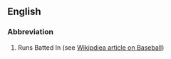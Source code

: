 ==English==

===Abbreviation=== 
# Runs Batted In (see [[w:Baseball|Wikipdiea article on Baseball]])